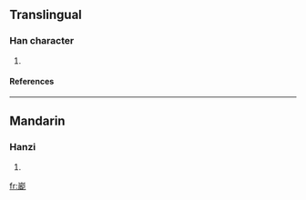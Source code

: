 ==Translingual==
===Han character===
{{Han char|rn=46|rad=山|as=12|sn=15|four=|canj=山一一山 (UMMU), X山一一山 (XUMMU)}}
# {{defn|Han|sort=山12}}
====References====
{{Han ref|kx=0319.130|dkj=08444|dj=0619.230|hdz=10796.180|uh=5D8F|ud=23951}}
----
==Mandarin==
===Hanzi===
{{cmn-hanzi|pin=[[bó]] ([[bo2]])|wg=po<sup>2</sup>}}
# {{defn|Mandarin}}

[[fr:嶏]]